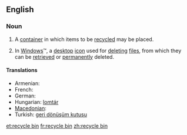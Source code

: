 ==English==

===Noun===
{{en-noun}}

# A [[container]] in which items to be [[recycled]] may be placed.
# {{computing}} In [[Windows]]&trade;, a [[desktop]] [[icon]] used for [[deleting]] [[file]]s, from which they can be [[retrieved]] or [[permanently]] deleted.

====Translations====
* Armenian: {{t|hy|զիբիլի վեդռո|tr=zibili vedro}}
* French: {{t+|fr|corbeille|f}}
* German: {{t-|de|Papierkorb|m}}
* Hungarian: [[lomtár]]
* [[Macedonian]]: {{t|mk|канта за рециклирање|f|sc+Cyrl|tr=kánta za reciklíranje}}
* Turkish: [[geri dönüşüm kutusu]]

[[et:recycle bin]]
[[fr:recycle bin]]
[[zh:recycle bin]]